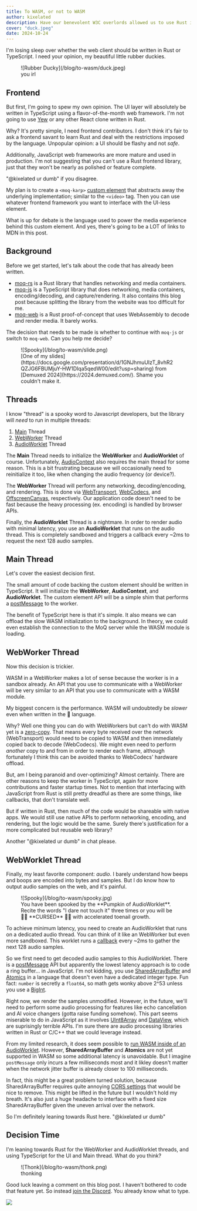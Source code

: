 ```yaml
---
title: To WASM, or not to WASM
author: kixelated
description: Have our benevolent W3C overlords allowed us to use Rust in the browser yet?
cover: "duck.jpeg"
date: 2024-10-24
---
```


I'm losing sleep over whether the web client should be written in Rust or TypeScript.
I need your opinion, my beautiful little rubber duckies.

<figure>
	![Rubber Ducky](/blog/to-wasm/duck.jpeg)
	<figcaption>you irl</figcaption>
</figure>

## Frontend

But first, I'm going to spew my own opinion.
The UI layer will absolutely be written in TypeScript using a flavor-of-the-month web framework.
I'm not going to use [Yew](https://yew.rs/) or any other React clone written in Rust.

Why?
It's pretty simple, I need frontend contributors.
I don't think it's fair to ask a frontend savant to learn Rust and deal with the restrictions imposed by the language.
Unpopular opinion: a UI should be flashy and not _safe_.

Additionally, JavaScript web frameworks are more mature and used in production.
I'm not suggesting that you can't use a Rust frontend library, just that they won't be nearly as polished or feature complete.

"@kixelated ur dumb" if you disagree.

My plan is to create a `<moq-karp>` [custom element](https://developer.mozilla.org/en-US/docs/Web/API/Web_components/Using_custom_elements) that abstracts away the underlying implementation; similar to the `<video>` tag.
Then you can use whatever frontend framework you want to interface with the UI-less element.

What is up for debate is the language used to power the media experience behind this custom element.
And yes, there's going to be a LOT of links to MDN in this post.

## Background

Before we get started, let's talk about the code that has already been written.

-   [moq-rs](https://github.com/kixelated/moq-rs) is a Rust library that handles networking and media containers.
-   [moq-js](https://github.com/kixelated/moq-js) is a TypeScript library that does networking, media containers, encoding/decoding, and capture/rendering. It also contains this blog post because splitting the library from the website was too difficult for me.
-   [moq-web](https://github.com/kixelated/moq-web) is a Rust proof-of-concept that uses WebAssembly to decode and render media. It barely works.

The decision that needs to be made is whether to continue with `moq-js` or switch to `moq-web`.
Can you help me decide?

<figure>
	![Spooky](/blog/to-wasm/slide.png)
	<figcaption>
		[One of my
		slides](https://docs.google.com/presentation/d/1GNJhmuUIzT_8vhR2QZJG6FBUMjuY-HW1DIqa5qedW00/edit?usp=sharing)
		from [Demuxed 2024](https://2024.demuxed.com/). Shame you couldn't make it.
	</figcaption>
</figure>

## Threads

I know "thread" is a spooky word to Javascript developers, but the library will _need_ to run in multiple threads:

1. [Main](https://developer.mozilla.org/en-US/docs/Glossary/Main_thread) Thread
2. [WebWorker](https://developer.mozilla.org/en-US/docs/Web/API/Web_Workers_API) Thread
3. [AudioWorklet](https://developer.mozilla.org/en-US/docs/Web/API/AudioWorklet) Thread

The **Main** Thread needs to initialize the **WebWorker** and **AudioWorklet** of course.
Unfortunately, [AudioContext](https://developer.mozilla.org/en-US/docs/Web/API/AudioContext) also requires the main thread for some reason.
This is a bit frustrating because we will occasionally need to reinitialize it too, like when changing the audio frequency (or device?).

The **WebWorker** Thread will perform any networking, decoding/encoding, and rendering.
This is done via [WebTransport](https://developer.mozilla.org/en-US/docs/Web/API/WebTransport_API), [WebCodecs](https://developer.mozilla.org/en-US/docs/Web/API/WebCodecs_API), and [OffscreenCanvas](https://developer.mozilla.org/en-US/docs/Web/API/OffscreenCanvas), respectively.
Our application code doesn't need to be fast because the heavy processing (ex. encoding) is handled by browser APIs.

Finally, the **AudioWorklet** Thread is a nightmare.
In order to render audio with minimal latency, you use an **AudioWorklet** that runs on the audio thread.
This is completely sandboxed and triggers a callback every ~2ms to request the next 128 audio samples.

## Main Thread

Let's cover the easiest decision first.

The small amount of code backing the custom element should be written in TypeScript.
It will initialize the **WebWorker**, **AudioContext**, and **AudioWorklet**.
The custom element API will be a simple shim that performs a [postMessage](https://developer.mozilla.org/en-US/docs/Web/API/Worker/postMessage) to the worker.

The benefit of TypeScript here is that it's simple.
It also means we can offload the slow WASM initialization to the background.
In theory, we could even establish the connection to the MoQ server while the WASM module is loading.

## WebWorker Thread

Now this decision is trickier.

WASM in a WebWorker makes a lot of sense because the worker is in a sandbox already.
An API that you use to communicate with a WebWorker will be very similar to an API that you use to communicate with a WASM module.

My biggest concern is the performance.
WASM will undoubtedly be _slower_ even when written in the 🦀 language.

Why?
Well one thing you can do with WebWorkers but can't do with WASM yet is a [zero-copy](https://developer.mozilla.org/en-US/docs/Web/API/Web_Workers_API/Transferable_objects).
That means every byte received over the network (WebTransport) would need to be copied to WASM and then immediately copied back to decode (WebCodecs).
We might even need to perform _another_ copy to and from in order to render each frame, although fortunately I think this can be avoided thanks to WebCodecs' hardware offload.

But, am I being paranoid and over-optimizing?
Almost certainly.
There are other reasons to keep the worker in TypeScript, again for more contributions and faster startup times.
Not to mention that interfacing with JavaScript from Rust is still pretty dreadful as there are some things, like callbacks, that don't translate well.

But if written in Rust, then much of the code would be shareable with native apps.
We would still use native APIs to perform networking, encoding, and rendering, but the logic would be the same.
Surely there's justification for a more complicated but reusable web library?

Another "@kixelated ur dumb" in chat please.

## WebWorklet Thread

Finally, my least favorite component: _audio_.
I barely understand how beeps and boops are encoded into bytes and samples.
But I do know how to output audio samples on the web, and it's painful.

<figure>
	![Spooky](/blog/to-wasm/spooky.jpg)
	<figcaption>
		You have been spooked by the **Pumpkin of AudioWorklet**. Recite the words "I dare not touch it" three times or
		you will be 👻🎃 **CURSED** 🎃👻 with accelerated toenail growth.
	</figcaption>
</figure>

To achieve minimum latency, you need to create an AudioWorklet that runs on a dedicated audio thread.
You can think of it like an WebWorker but even more sandboxed.
This worklet runs a [callback](https://developer.mozilla.org/en-US/docs/Web/API/AudioWorkletProcessor/process) every ~2ms to gather the next 128 audio samples.

So we first need to get decoded audio samples to this AudioWorklet.
There is a [postMessage](https://developer.mozilla.org/en-US/docs/Web/API/AudioWorkletProcessor/port) API but apparently the lowest latency approach is to code a ring buffer... in JavaScript.
I'm not kidding, you use [SharedArrayBuffer](https://developer.mozilla.org/en-US/docs/Web/JavaScript/Reference/Global_Objects/SharedArrayBuffer) and [Atomics](https://developer.mozilla.org/en-US/docs/Web/JavaScript/Reference/Global_Objects/Atomics) in a language that doesn't even have a dedicated integer type.
Fun fact: `number` is secretly a `float64`, so math gets wonky above 2^53 unless you use a [BigInt](https://developer.mozilla.org/en-US/docs/Web/JavaScript/Reference/Global_Objects/BigInt).

Right now, we render the samples unmodified.
However, in the future, we'll need to perform some audio processing for features like echo cancellation and AI voice changers (gotta raise funding somehow).
This part seems miserable to do in JavaScript as it involves [UInt8Array](https://developer.mozilla.org/en-US/docs/Web/JavaScript/Reference/Global_Objects/Uint8Array) and [DataView](https://developer.mozilla.org/en-US/docs/Web/JavaScript/Reference/Global_Objects/DataView), which are suprisingly terrible APIs.
I'm sure there are audio processing libraries written in Rust or C/C++ that we could leverage instead.

From my limited research, it does seem possible to [run WASM inside of an AudioWorklet](https://developer.chrome.com/blog/audio-worklet-design-pattern/).
However, **SharedArrayBuffer** and **Atomics** are not yet supported in WASM so some additional latency is unavoidable.
But I imagine `postMessage` only incurs a few milliseconds most and it likley doesn't matter when the network jitter buffer is already closer to 100 milliseconds.

In fact, this might be a great problem turned solution, because SharedArrayBuffer requires quite annoying [CORS settings](https://developer.mozilla.org/en-US/docs/Web/JavaScript/Reference/Global_Objects/SharedArrayBuffer#security_requirements) that would be nice to remove.
This might be lifted in the future but I wouldn't hold my breath.
It's also just a huge headache to interface with a fixed size SharedArrayBuffer given the uneven arrival over the network.

So I'm definitely leaning towards Rust here.
"@kixelated ur dumb"

## Decision Time

I'm leaning towards Rust for the WebWorker and AudioWorklet threads, and using TypeScript for the UI and Main thread.
What do you think?

<figure>
	![Thonk](/blog/to-wasm/thonk.png)
	<figcaption>thonking</figcaption>
</figure>

Good luck leaving a comment on this blog post.
I haven't bothered to code that feature yet.
So instead [join the Discord](https://discord.gg/FCYF3p99mr).
You already know what to type.

<img src="/blog/kixelCat.png" class="inline w-16" />
